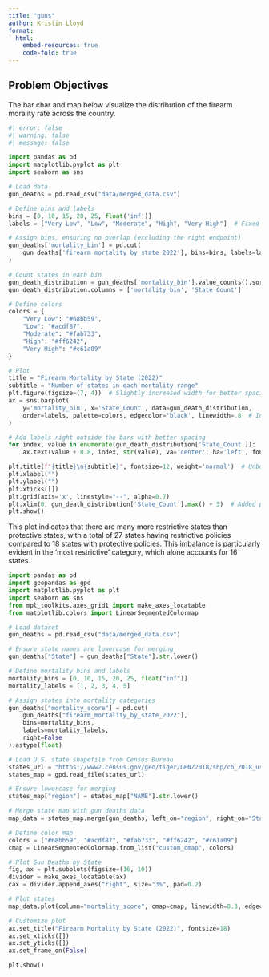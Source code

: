 ```yaml
---
title: "guns"
author: Kristin Lloyd
format:
  html:
    embed-resources: true
    code-fold: true
---
```


## Problem Objectives

The bar char and map below visualize the distribution of the firearm morality rate across the country.

```python

#| error: false
#| warning: false
#| message: false

import pandas as pd
import matplotlib.pyplot as plt
import seaborn as sns

# Load data
gun_deaths = pd.read_csv("data/merged_data.csv")

# Define bins and labels
bins = [0, 10, 15, 20, 25, float('inf')]
labels = ["Very Low", "Low", "Moderate", "High", "Very High"]  # Fixed the syntax error

# Assign bins, ensuring no overlap (excluding the right endpoint)
gun_deaths['mortality_bin'] = pd.cut(
    gun_deaths['firearm_mortality_by_state_2022'], bins=bins, labels=labels, right=False
)

# Count states in each bin
gun_death_distribution = gun_deaths['mortality_bin'].value_counts().sort_index().reset_index()
gun_death_distribution.columns = ['mortality_bin', 'State_Count']

# Define colors
colors = {
    "Very Low": "#68bb59",
    "Low": "#acdf87",
    "Moderate": "#fab733",
    "High": "#ff6242",
    "Very High": "#c61a09"
}

# Plot
title = "Firearm Mortality by State (2022)"
subtitle = "Number of states in each mortality range"
plt.figure(figsize=(7, 4))  # Slightly increased width for better spacing
ax = sns.barplot(
    y='mortality_bin', x='State_Count', data=gun_death_distribution,
    order=labels, palette=colors, edgecolor='black', linewidth=.8  # Increased border width
)

# Add labels right outside the bars with better spacing
for index, value in enumerate(gun_death_distribution['State_Count']):
    ax.text(value + 0.8, index, str(value), va='center', ha='left', fontsize=12, color='black')

plt.title(f"{title}\n{subtitle}", fontsize=12, weight='normal')  # Unbolded title, smaller font
plt.xlabel("")
plt.ylabel("")
plt.xticks([])
plt.grid(axis='x', linestyle="--", alpha=0.7)
plt.xlim(0, gun_death_distribution['State_Count'].max() + 5)  # Added padding to the x-axis
plt.show()

```

This plot indicates that there are many more restrictive states than protective states, with a total of 27 states having restrictive policies compared to 18 states with protective policies. This imbalance is particularly evident in the 'most restrictive' category, which alone accounts for 16 states.

```python

import pandas as pd
import geopandas as gpd
import matplotlib.pyplot as plt
import seaborn as sns
from mpl_toolkits.axes_grid1 import make_axes_locatable
from matplotlib.colors import LinearSegmentedColormap

# Load dataset
gun_deaths = pd.read_csv("data/merged_data.csv")

# Ensure state names are lowercase for merging
gun_deaths["State"] = gun_deaths["State"].str.lower()

# Define mortality bins and labels
mortality_bins = [0, 10, 15, 20, 25, float("inf")]
mortality_labels = [1, 2, 3, 4, 5]

# Assign states into mortality categories
gun_deaths["mortality_score"] = pd.cut(
    gun_deaths["firearm_mortality_by_state_2022"], 
    bins=mortality_bins, 
    labels=mortality_labels,
    right=False
).astype(float)

# Load U.S. state shapefile from Census Bureau
states_url = "https://www2.census.gov/geo/tiger/GENZ2018/shp/cb_2018_us_state_20m.zip"
states_map = gpd.read_file(states_url)

# Ensure lowercase for merging
states_map["region"] = states_map["NAME"].str.lower()

# Merge state map with gun deaths data
map_data = states_map.merge(gun_deaths, left_on="region", right_on="State", how="left")

# Define color map
colors = ["#68bb59", "#acdf87", "#fab733", "#ff6242", "#c61a09"]
cmap = LinearSegmentedColormap.from_list("custom_cmap", colors)

# Plot Gun Deaths by State
fig, ax = plt.subplots(figsize=(16, 10))
divider = make_axes_locatable(ax)
cax = divider.append_axes("right", size="3%", pad=0.2)

# Plot states
map_data.plot(column="mortality_score", cmap=cmap, linewidth=0.3, edgecolor="black", ax=ax, legend=True, cax=cax)

# Customize plot
ax.set_title("Firearm Mortality by State (2022)", fontsize=18)
ax.set_xticks([])
ax.set_yticks([])
ax.set_frame_on(False)

plt.show()

```
